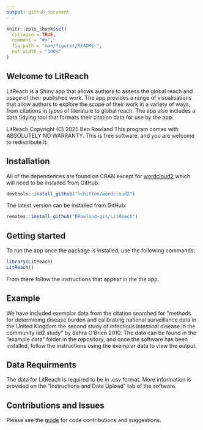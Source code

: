 ```yaml
---
output: github_document
---
```


<!-- README.md is generated from README.Rmd. Please edit that file -->

```r
knitr::opts_chunk$set(
  collapse = TRUE,
  comment = "#>",
  fig.path = "man/figures/README-",
  out.width = "100%"
)
```

## Welcome to LitReach

LitReach is a Shiny app that allows authors to assess the global reach and usage of their published work. The app provides a range of visualisations that allow authors to explore the scope of their work in a variety of ways, from citations in types of literature to global reach. The app also includes a data tidying tool that formats their citation data for use by the app. 

LitReach Copyright (C) 2025 Ben Rowland
This program comes with ABSOLUTELY NO WARRANTY.
This is free software, and you are welcome to redistribute it.

## Installation

All of the dependences are found on CRAN except for [wordcloud2](https://github.com/Lchiffon/wordcloud2) which will need to be installed from GitHub:

```r
devtools::install_github("lchiffon/wordcloud2")

```
The latest version can be installed from GitHub:

```r
remotes::install_github("BRowland-git/LitReach")

```

## Getting started

To run the app once the package is installed, use the following commands:

```r
library(LitReach)
LitReach()

```

From there follow the instructions that appear in the the app. 

## Example

We have included exemplar data from the citation searched for "methods for determining disease burden and calibrating national surveillance data in the United Kingdom the second study of infectious intestinal disease in the community iid2 study" by Sahra O'Brien 2010. The data can be found in the "example data" folder in the repository, and once the software has been installed, follow the instructions using the exemplar data to view the output. 

## Data Requirments

The data for LitReach is required to be in .csv format. More information is provided on the "Instructions and Data Upload" tab of the software.

## Contributions and Issues

Please see the [guide]() for code contributions and suggestions.
